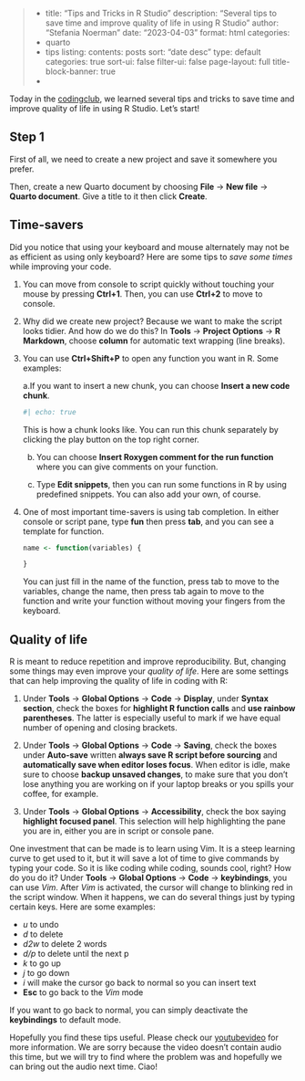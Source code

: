 > -   title: "Tips and Tricks in R Studio" description: "Several tips to
>     save time and improve quality of life in using R Studio" author:
>     "Stefania Noerman" date: "2023-04-03" format: html categories:
> -   quarto
> -   tips listing: contents: posts sort: "date desc" type: default
>     categories: true sort-ui: false filter-ui: false page-layout: full
>     title-block-banner: true
> -   

Today in the [codingclub](https://coding-club.rostools.org/), we learned
several tips and tricks to save time and improve quality of life in
using R Studio. Let's start!

## Step 1

First of all, we need to create a new project and save it somewhere you
prefer.

Then, create a new Quarto document by choosing **File** -\> **New file**
-\> **Quarto document**. Give a title to it then click **Create**.

## Time-savers

Did you notice that using your keyboard and mouse alternately may not be
as efficient as using only keyboard? Here are some tips to *save some
times* while improving your code.

1.  You can move from console to script quickly without touching your
    mouse by pressing **Ctrl+1**. Then, you can use **Ctrl+2** to move
    to console.

2.  Why did we create new project? Because we want to make the script
    looks tidier. And how do we do this? In **Tools** -\> **Project
    Options** -\> **R Markdown**, choose **column** for automatic text
    wrapping (line breaks).

3.  You can use **Ctrl+Shift+P** to open any function you want in R.
    Some examples:

    a.If you want to insert a new chunk, you can choose **Insert a new
    code chunk**.

    ```r
    #| echo: true
    ```

    This is how a chunk looks like. You can run this chunk separately by
    clicking the play button on the top right corner.

    b.  You can choose **Insert Roxygen comment for the run function**
        where you can give comments on your function.

    c.  Type **Edit snippets**, then you can run some functions in R by
        using predefined snippets. You can also add your own, of course.

4.  One of most important time-savers is using tab completion. In either
    console or script pane, type **fun** then press **tab**, and you can
    see a template for function.

    ```r
    name <- function(variables) {
        
    }
    ```

    You can just fill in the name of the function, press tab to move to
    the variables, change the name, then press tab again to move to the
    function and write your function without moving your fingers from
    the keyboard.

## Quality of life

R is meant to reduce repetition and improve reproducibility. But,
changing some things may even improve your *quality of life*. Here are
some settings that can help improving the quality of life in coding with
R:

1.  Under **Tools** -\> **Global Options** -\> **Code** -\> **Display**,
    under **Syntax section**, check the boxes for **highlight R function
    calls** and **use rainbow parentheses**. The latter is especially
    useful to mark if we have equal number of opening and closing
    brackets.

2.  Under **Tools** -\> **Global Options** -\> **Code** -\> **Saving**,
    check the boxes under **Auto-save** written **always save R script
    before sourcing** and **automatically save when editor loses
    focus**. When editor is idle, make sure to choose **backup unsaved
    changes**, to make sure that you don't lose anything you are working
    on if your laptop breaks or you spills your coffee, for example.

3.  Under **Tools** -\> **Global Options** -\> **Accessibility**, check
    the box saying **highlight focused panel**. This selection will help
    highlighting the pane you are in, either you are in script or
    console pane.

One investment that can be made is to learn using Vim. It is a steep
learning curve to get used to it, but it will save a lot of time to give
commands by typing your code. So it is like coding while coding, sounds
cool, right? How do you do it? Under **Tools** -\> **Global Options**
-\> **Code** -\> **keybindings**, you can use *Vim*. After *Vim* is
activated, the cursor will change to blinking red in the script window.
When it happens, we can do several things just by typing certain keys.
Here are some examples:

-   *u* to undo
-   *d* to delete
-   *d2w* to delete 2 words
-   *d/p* to delete until the next p
-   *k* to go up
-   *j* to go down
-   *i* will make the cursor go back to normal so you can insert text
-   **Esc** to go back to the *Vim* mode

If you want to go back to normal, you can simply deactivate the
**keybindings** to default mode.

Hopefully you find these tips useful. Please check our
[youtubevideo](link_here_when_available) for more information. We are
sorry because the video doesn't contain audio this time, but we will try
to find where the problem was and hopefully we can bring out the audio
next time. Ciao!
